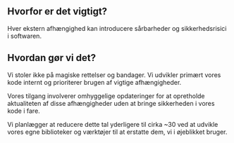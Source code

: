 
## Hvorfor er det vigtigt?

<div className="h-2"/>

Hver ekstern afhængighed kan introducere sårbarheder og sikkerhedsrisici i softwaren.

<div className="h-8"/>

<ThreeChart />

<div className="h-8"/>

## Hvordan gør vi det?

<div className="h-2"/>

Vi stoler ikke på magiske rettelser og bandager. Vi udvikler primært vores kode internt og prioriterer brugen af vigtige afhængigheder.

<div className="h-2"/>

Vores tilgang involverer omhyggelige opdateringer for at opretholde aktualiteten af disse afhængigheder uden at bringe sikkerheden i vores kode i fare.

<div className="h-2"/>

Vi planlægger at reducere dette tal yderligere til cirka ~30 ved at udvikle vores egne biblioteker og værktøjer til at erstatte dem, vi i øjeblikket bruger.